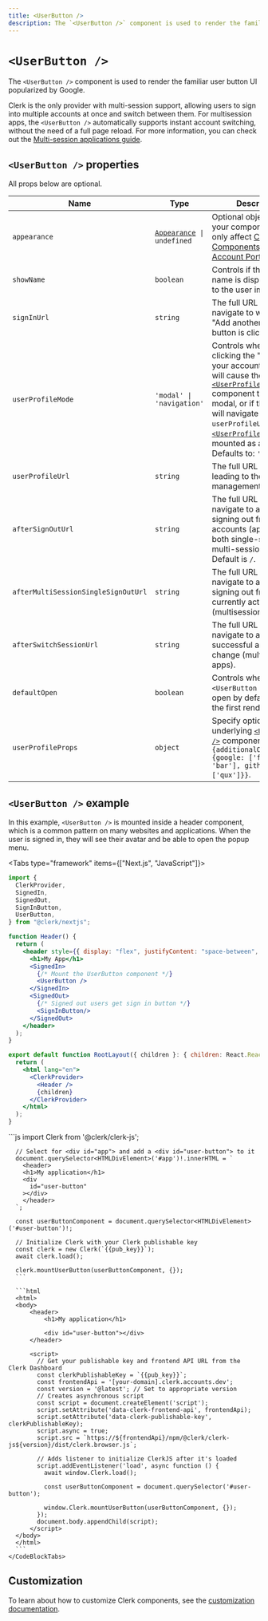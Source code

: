 ```yaml
---
title: <UserButton />
description: The `<UserButton />` component is used to render the familiar user button UI popularized by Google.
---
```


# `<UserButton />`

<Images width={496} height={564} src="/docs/images/ui-components/component-user_button.svg" alt="User Button Example" />

The `<UserButton />` component is used to render the familiar user button UI popularized by Google.

Clerk is the only provider with multi-session support, allowing users to sign into multiple accounts at once and switch between them. For multisession apps, the `<UserButton />` automatically supports instant account switching, without the need of a full page reload. For more information, you can check out the [Multi-session applications guide](/docs/custom-flows/multi-session-applications#overview).

## `<UserButton />` properties

All props below are optional.

| Name | Type | Description |
| --- | --- | --- |
| `appearance` | <code>[Appearance](/docs/components/customization/overview) \| undefined</code> | Optional object to style your components. Will only affect [Clerk Components][components-ref] and not [Account Portal][ap-ref] pages. |
| `showName` | `boolean` | Controls if the user name is displayed next to the user image button. |
| `signInUrl` | `string` | The full URL or path to navigate to when the "Add another account" button is clicked. |
| `userProfileMode` | `'modal' \| 'navigation'` | Controls whether clicking the "Manage your account" button will cause the [`<UserProfile />`][userprofile-ref] component to open as a modal, or if the browser will navigate to the `userProfileUrl` where [`<UserProfile />`][userprofile-ref] is mounted as a page.<br />Defaults to: `'modal'`. |
| `userProfileUrl` | `string` | The full URL or path leading to the user management interface. |
| `afterSignOutUrl` | `string` | The full URL or path to navigate to after a signing out from all accounts (applies to both single-session and multi-session apps). Default is `/`. |
| `afterMultiSessionSingleSignOutUrl` | `string` | The full URL or path to navigate to after a signing out from currently active account (multisession apps). |
| `afterSwitchSessionUrl` | `string` | The full URL or path to navigate to after a successful account change (multi-session apps). |
| `defaultOpen` | `boolean` | Controls whether the `<UserButton />` should open by default during the first render. |
| `userProfileProps` | `object` | Specify options for the underlying [`<UserProfile />`][userprofile-ref] component. e.g. `{additionalOAuthScopes: {google: ['foo', 'bar'], github: ['qux']}}`. |

## `<UserButton />` example

In this example, `<UserButton />` is mounted inside a header component, which is a common pattern on many websites and applications. When the user is signed in, they will see their avatar and be able to open the popup menu.

<Tabs type="framework" items={["Next.js", "JavaScript"]}>
  <Tab>
  ```jsx filename="layout.tsx"
  import {
    ClerkProvider,
    SignedIn,
    SignedOut,
    SignInButton,
    UserButton,
  } from "@clerk/nextjs";

  function Header() {
    return (
      <header style={{ display: "flex", justifyContent: "space-between", padding: 20 }}>
        <h1>My App</h1>
        <SignedIn>
          {/* Mount the UserButton component */}
          <UserButton />
        </SignedIn>
        <SignedOut>
          {/* Signed out users get sign in button */}
          <SignInButton/>
        </SignedOut>
      </header>
    );
  }

  export default function RootLayout({ children }: { children: React.ReactNode }) {
    return (
      <html lang="en">
        <ClerkProvider>
          <Header />
          {children}
        </ClerkProvider>
      </html>
    );
  }
  ```
  </Tab>

  <Tab>
    <CodeBlockTabs type="npm-script" options={["NPM Module", "window.Clerk"]}>
      ```js
      import Clerk from '@clerk/clerk-js';

      // Select for <div id="app"> and add a <div id="user-button"> to it
      document.querySelector<HTMLDivElement>('#app')!.innerHTML = `
        <header>
        <h1>My application</h1>
        <div
          id="user-button"
        ></div>
        </header>
      `;

      const userButtonComponent = document.querySelector<HTMLDivElement>('#user-button')!;

      // Initialize Clerk with your Clerk publishable key
      const clerk = new Clerk(`{{pub_key}}`);
      await clerk.load();
      
      clerk.mountUserButton(userButtonComponent, {});
      ```
      
      ```html
      <html>
      <body>
          <header>
              <h1>My application</h1>

              <div id="user-button"></div>
          </header>
          
          <script>
            // Get your publishable key and frontend API URL from the Clerk Dashboard
            const clerkPublishableKey = `{{pub_key}}`;
            const frontendApi = '[your-domain].clerk.accounts.dev';
            const version = '@latest'; // Set to appropriate version
            // Creates asynchronous script
            const script = document.createElement('script');
            script.setAttribute('data-clerk-frontend-api', frontendApi);
            script.setAttribute('data-clerk-publishable-key', clerkPublishableKey);
            script.async = true;
            script.src = `https://${frontendApi}/npm/@clerk/clerk-js${version}/dist/clerk.browser.js`;

            // Adds listener to initialize ClerkJS after it's loaded
            script.addEventListener('load', async function () {
              await window.Clerk.load();
          
              const userButtonComponent = document.querySelector('#user-button');
          
              window.Clerk.mountUserButton(userButtonComponent, {});
            });
            document.body.appendChild(script);
          </script> 
      </body>
      </html>
      ```
    </CodeBlockTabs>
  </Tab>
</Tabs>

## Customization

To learn about how to customize Clerk components, see the [customization documentation](/docs/components/customization/overview).

[components-ref]: /docs/components/overview
[ap-ref]: /docs/account-portal/overview
[userprofile-ref]: /docs/components/user/user-profile
